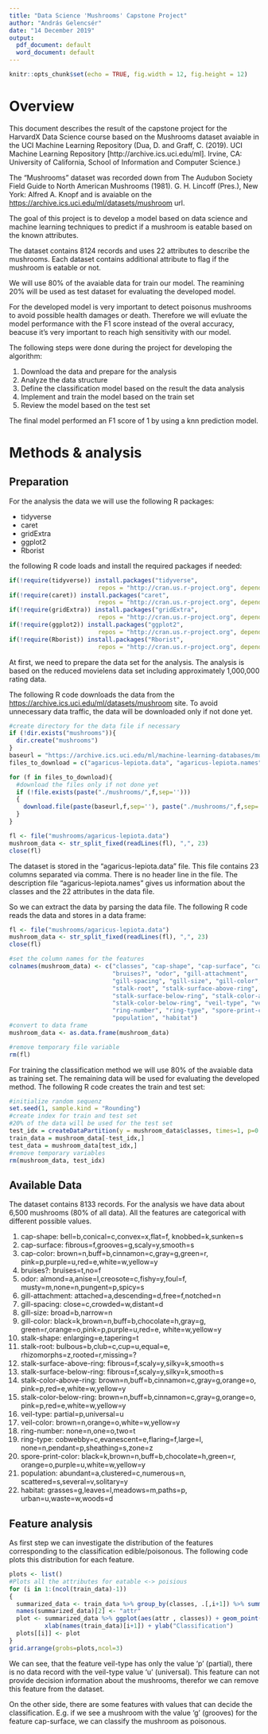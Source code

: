 ```yaml
---
title: "Data Science 'Mushrooms' Capstone Project"
author: "András Gelencsér"
date: "14 December 2019"
output:
  pdf_document: default
  word_document: default
---
```



```r
knitr::opts_chunk$set(echo = TRUE, fig.width = 12, fig.height = 12)
```

# Overview

This document describes the result of the capstone project for the HarvardX Data Science course based on the Mushrooms dataset avaiable in the UCI Machine Learning Repository (Dua, D. and Graff, C. (2019). UCI Machine Learning Repository [http://archive.ics.uci.edu/ml]. Irvine, CA: University of California, School of Information and Computer Science.)

The "Mushrooms" dataset was recorded down from The Audubon Society Field Guide to North American Mushrooms (1981). G. H. Lincoff (Pres.), New York: Alfred A. Knopf and is avaiable on the <https://archive.ics.uci.edu/ml/datasets/mushroom> url.

The goal of this project is to develop a model based on data science and machine learning techniques to predict if a mushroom is eatable based on the known attributes.

The dataset contains 8124 records and uses 22 attributes to describe the mushrooms. Each dataset contains additional attribute to flag if the mushroom is eatable or not.

We will use 80% of the avaiable data for train our model. The reamining 20% will be used as test dataset for evaluating the developed model.

For the developed model is very important to detect poisonus mushrooms to avoid possible health damages or death. Therefore we will evluate the model performance with the F1 score instead of the overal accuracy, beacuse it's very important to reach high sensitivity with our model.


The following steps were done during the project for developing the algorithm:

1.	Download the data and prepare for the analysis
2.	Analyze the data structure
3.	Define the classification model based on the result the data analysis
4.	Implement and train the model based on the train set
5.	Review the model based on the test set

The final model performed an F1 score of 1 by using a knn prediction model.


# Methods & analysis


## Preparation

For the analysis the data we will use the following R packages: 

* tidyverse 
* caret 
* gridExtra
* ggplot2
* Rborist

the following R code loads and install the required packages if needed:

```r
if(!require(tidyverse)) install.packages("tidyverse", 
                         repos = "http://cran.us.r-project.org", dependencies = TRUE)
if(!require(caret)) install.packages("caret", 
                         repos = "http://cran.us.r-project.org", dependencies = TRUE)
if(!require(gridExtra)) install.packages("gridExtra", 
                         repos = "http://cran.us.r-project.org", dependencies = TRUE)
if(!require(ggplot2)) install.packages("ggplot2", 
                         repos = "http://cran.us.r-project.org", dependencies = TRUE)
if(!require(Rborist)) install.packages("Rborist", 
                         repos = "http://cran.us.r-project.org", dependencies = TRUE)
```

At first, we need to prepare the data set for the analysis. The analysis is based on the reduced movielens data set including approximately 1,000,000 rating data.

The following R code downloads the data from the <https://archive.ics.uci.edu/ml/datasets/mushroom> site. To avoid unnecessary data traffic, the data will be downloaded only if not done yet.

```r
#create directory for the data file if necessary
if (!dir.exists("mushrooms")){
  dir.create("mushrooms")
}
baseurl = "https://archive.ics.uci.edu/ml/machine-learning-databases/mushroom/"
files_to_download = c("agaricus-lepiota.data", "agaricus-lepiota.names")

for (f in files_to_download){
  #download the files only if not done yet
  if (!file.exists(paste("./mushrooms/",f,sep='')))
  {
    download.file(paste(baseurl,f,sep=''), paste("./mushrooms/",f,sep=''))
  }
}

fl <- file("mushrooms/agaricus-lepiota.data")
mushroom_data <- str_split_fixed(readLines(fl), ",", 23)
close(fl)
```

The dataset is stored in the "agaricus-lepiota.data" file. This file contains 23 columns separated via comma. There is no header line in the file.
The description file "agaricus-lepiota.names" gives us information about the classes and the 22 attributes in the data file.

So we can extract the data by parsing the data file. The following R code reads the data and stores in a data frame:

```r
fl <- file("mushrooms/agaricus-lepiota.data")
mushroom_data <- str_split_fixed(readLines(fl), ",", 23)
close(fl)

#set the column names for the features
colnames(mushroom_data) <- c("classes", "cap-shape", "cap-surface", "cap-color", 
                             "bruises?", "odor", "gill-attachment",
                             "gill-spacing", "gill-size", "gill-color", "stalk-shape", 
                             "stalk-root", "stalk-surface-above-ring",
                             "stalk-surface-below-ring", "stalk-color-above-ring", 
                             "stalk-color-below-ring", "veil-type", "veil-color",
                             "ring-number", "ring-type", "spore-print-color", 
                             "population", "habitat")
#convert to data frame
mushroom_data <- as.data.frame(mushroom_data)

#remove temporary file variable
rm(fl)

```

For training the classification method we will use 80% of the avaiable data as training set. The remaining data will be used for evaluating the developed method.
The following R code creates the train and test set:

```r
#initialize random sequenz 
set.seed(1, sample.kind = "Rounding")
#create index for train and test set
#20% of the data will be used for the test set
test_idx = createDataPartition(y = mushroom_data$classes, times=1, p=0.2, list=FALSE)
train_data = mushroom_data[-test_idx,]
test_data = mushroom_data[test_idx,]
#remove temporary variables
rm(mushroom_data, test_idx)
```

## Available Data

The dataset contains 8133 records. For the analysis we have data about 6,500 mushrooms (80% of all data).
All the features are categorical with different possible values.

  1. cap-shape:                bell=b,conical=c,convex=x,flat=f,
                                  knobbed=k,sunken=s
  2. cap-surface:              fibrous=f,grooves=g,scaly=y,smooth=s
  3. cap-color:                brown=n,buff=b,cinnamon=c,gray=g,green=r,
                                  pink=p,purple=u,red=e,white=w,yellow=y
  4. bruises?:                 bruises=t,no=f
  5. odor:                     almond=a,anise=l,creosote=c,fishy=y,foul=f,
                                  musty=m,none=n,pungent=p,spicy=s
  6. gill-attachment:          attached=a,descending=d,free=f,notched=n
  7. gill-spacing:             close=c,crowded=w,distant=d
  8. gill-size:                broad=b,narrow=n
  9. gill-color:               black=k,brown=n,buff=b,chocolate=h,gray=g,
                                  green=r,orange=o,pink=p,purple=u,red=e,
                                  white=w,yellow=y
  10. stalk-shape:              enlarging=e,tapering=t
  11. stalk-root:               bulbous=b,club=c,cup=u,equal=e,
                                  rhizomorphs=z,rooted=r,missing=?
  12. stalk-surface-above-ring: fibrous=f,scaly=y,silky=k,smooth=s
  13. stalk-surface-below-ring: fibrous=f,scaly=y,silky=k,smooth=s
  14. stalk-color-above-ring:   brown=n,buff=b,cinnamon=c,gray=g,orange=o,
                                  pink=p,red=e,white=w,yellow=y
  15. stalk-color-below-ring:   brown=n,buff=b,cinnamon=c,gray=g,orange=o,
                                  pink=p,red=e,white=w,yellow=y
  16. veil-type:                partial=p,universal=u
  17. veil-color:               brown=n,orange=o,white=w,yellow=y
  18. ring-number:              none=n,one=o,two=t
  19. ring-type:                cobwebby=c,evanescent=e,flaring=f,large=l,
                                  none=n,pendant=p,sheathing=s,zone=z
  20. spore-print-color:        black=k,brown=n,buff=b,chocolate=h,green=r,
                                  orange=o,purple=u,white=w,yellow=y
  21. population:               abundant=a,clustered=c,numerous=n,
                                  scattered=s,several=v,solitary=y
  22. habitat:                  grasses=g,leaves=l,meadows=m,paths=p,
                                  urban=u,waste=w,woods=d 
                                  
                                  
## Feature analysis

As first step we can investigate the distribution of the features corresponding to the classification edible/poisonous.
The following code plots this distribution for each feature. 

```r

plots <- list()
#Plots all the attributes for eatable <-> poisious
for (i in 1:(ncol(train_data)-1))
{
  summarized_data <- train_data %>% group_by(classes, .[,i+1]) %>% summarise(count = n())
  names(summarized_data)[2] <- "attr"
  plot <- summarized_data %>% ggplot(aes(attr , classes)) + geom_point(aes(size=count)) +
          xlab(names(train_data)[i+1]) + ylab("Classification") 
  plots[[i]] <- plot
}
grid.arrange(grobs=plots,ncol=3)
```

We can see, that the feature veil-type has only the value 'p' (partial), there is no data record with the veil-type value 'u' (universal). This feature can not provide decision information about the mushrooms, therefor we can remove this feature from the dataset.

On the other side, there are some features with values that can decide the classification.
E.g. if we see a mushroom with the value 'g' (grooves) for the feature cap-surface, we can classify the mushroom as poisonous.


